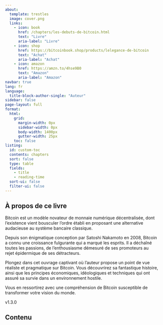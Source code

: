 ```yaml
---
about:
  template: trestles
  image: cover.png
  links:
    - icon: book
      href: /chapters/les-debuts-de-bitcoin.html
      text: "Livre"
      aria-label: "Livre"
    - icon: shop
      href: https://bitcoinbook.shop/products/lelegance-de-bitcoin
      text: "Achat" 
      aria-label: "Achat"
    - icon: amazon
      href: https://amzn.to/4hse9B0
      text: "Amazon"
      aria-label: "Amazon"          
navbar: true
lang: fr
language:
  title-block-author-single: "Auteur"
sidebar: false
page-layout: full
format:
  html:
    grid:
      margin-width: 0px
      sidebar-width: 0px
      body-width: 1400px
      gutter-width: 25px
    toc: false
listing:
  id: custom-toc
  contents: chapters
  sort: false
  type: table
  fields:
    - title
    - reading-time
  sort-ui: false
  filter-ui: false
---
```

::: {.content-hidden when-format="pdf"}
## À propos de ce livre {.unnumbered}

Bitcoin est un modèle novateur de monnaie numérique décentralisée, dont l'existence vient bousculer l'ordre établi en proposant une alternative audacieuse au système bancaire classique.

Depuis son énigmatique conception par Satoshi Nakamoto en 2008, Bitcoin a connu une croissance fulgurante qui a marqué les esprits. Il a déchaîné toutes les passions, de l'enthousiasme démesuré de ses promoteurs au rejet épidermique de ses détracteurs.

Plongez dans cet ouvrage captivant où l'auteur propose un point de vue réaliste et pragmatique sur Bitcoin. Vous découvrirez sa fantastique histoire, ainsi que les principes économiques, idéologiques et techniques qui ont assuré sa survie dans un environnement hostile.

Vous en ressortirez avec une compréhension de Bitcoin susceptible de transformer votre vision du monde.

v1.3.0

## Contenu
::: {#sample-listings}
:::
:::